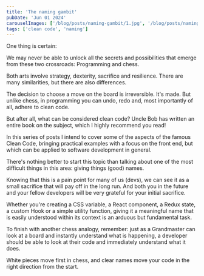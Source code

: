 ```yaml
---
title: 'The naming gambit'
pubDate: 'Jun 01 2024'
carouselImages: ['/blog/posts/naming-gambit/1.jpg', '/blog/posts/naming-gambit/2.jpg', '/blog/posts/naming-gambit/3.jpg', '/blog/posts/naming-gambit/4.jpg', '/blog/posts/naming-gambit/5.jpg', '/blog/posts/naming-gambit/6.jpg', '/blog/posts/naming-gambit/7.jpg']
tags: ['clean code', 'naming']
---
```

One thing is certain:

We may never be able to unlock all the secrets and possibilities that emerge from these two crossroads: Programming and chess.

Both arts involve strategy, dexterity, sacrifice and resilience. There are many similarities, but there are also differences.

The decision to choose a move on the board is irreversible. It's made. But unlike chess, in programming you can undo, redo and, most importantly of all, adhere to clean code.

But after all, what can be considered clean code? Uncle Bob has written an entire book on the subject, which I highly recommend you read!

In this series of posts I intend to cover some of the aspects of the famous Clean Code, bringing practical examples with a focus on the front end, but which can be applied to software development in general.

There's nothing better to start this topic than talking about one of the most difficult things in this area: giving things (good) names.

Knowing that this is a pain point for many of us (devs), we can see it as a small sacrifice that will pay off in the long run. And both you in the future and your fellow developers will be very grateful for your initial sacrifice.

Whether you're creating a CSS variable, a React component, a Redux state, a custom Hook or a simple utility function, giving it a meaningful name that is easily understood within its context is an arduous but fundamental task.

To finish with another chess analogy, remember: just as a Grandmaster can look at a board and instantly understand what is happening, a developer should be able to look at their code and immediately understand what it does.

White pieces move first in chess, and clear names move your code in the right direction from the start.